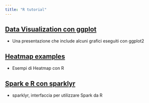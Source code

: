 ```yaml
---
title: "R tutorial"
---
```



## [Data Visualization con ggplot](https://rpubs.com/FabioPaderi/ggplot2PIL)

- Una presentazione che include alcuni grafici eseguiti con ggplot2

## [Heatmap examples](https://rpubs.com/FabioPaderi/331039)

- Esempi di Heatmap con R


## [Spark e R con sparklyr](http://rpubs.com/FabioPaderi/intro-sparklyr)  

- sparklyr, interfaccia per utilizzare Spark da R